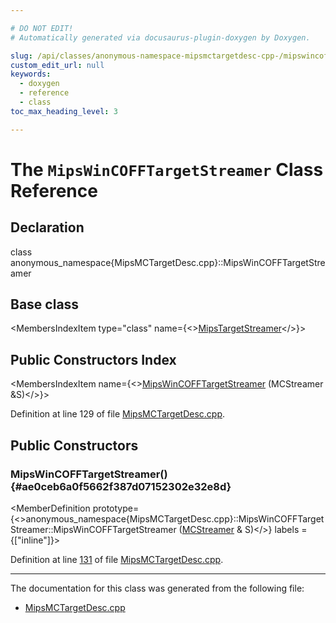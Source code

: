 ```yaml
---

# DO NOT EDIT!
# Automatically generated via docusaurus-plugin-doxygen by Doxygen.

slug: /api/classes/anonymous-namespace-mipsmctargetdesc-cpp-/mipswincofftargetstreamer
custom_edit_url: null
keywords:
  - doxygen
  - reference
  - class
toc_max_heading_level: 3

---
```





# The `MipsWinCOFFTargetStreamer` Class Reference

<DoxygenPage pluginConfig={pluginConfig}>



## Declaration

<CodeBlock>class anonymous_namespace{MipsMCTargetDesc.cpp}::MipsWinCOFFTargetStreamer</CodeBlock>

## Base class

<MembersIndex>

<MembersIndexItem
  type="class"
  name={<><a href="/docs/api/classes/llvm/mipstargetstreamer">MipsTargetStreamer</a></>}>
</MembersIndexItem>

</MembersIndex>

## Public Constructors Index

<MembersIndex>

<MembersIndexItem
  name={<><a href="#ae0ceb6a0f5662f387d07152302e32e8d">MipsWinCOFFTargetStreamer</a> (MCStreamer &amp;S)</>}>
</MembersIndexItem>

</MembersIndex>


Definition at line 129 of file <a href="/docs/api/files/lib/lib/target/lib/target/mips/lib/target/mips/mctargetdesc/mipsmctargetdesc-cpp">MipsMCTargetDesc.cpp</a>.

<SectionDefinition>

## Public Constructors

### MipsWinCOFFTargetStreamer() {#ae0ceb6a0f5662f387d07152302e32e8d}

<MemberDefinition
  prototype={<>anonymous&#95;namespace&#123;MipsMCTargetDesc.cpp&#125;::MipsWinCOFFTargetStreamer::MipsWinCOFFTargetStreamer (<a href="/docs/api/classes/llvm/mcstreamer">MCStreamer</a> &amp; S)</>}
  labels = {["inline"]}>

Definition at line <a href="/docs/api/files/lib/lib/target/lib/target/mips/lib/target/mips/mctargetdesc/mipsmctargetdesc-cpp/#l00131">131</a> of file <a href="/docs/api/files/lib/lib/target/lib/target/mips/lib/target/mips/mctargetdesc/mipsmctargetdesc-cpp">MipsMCTargetDesc.cpp</a>.
</MemberDefinition>

</SectionDefinition>

<hr/>

The documentation for this class was generated from the following file:

<ul>
<li><a href="/docs/api/files/lib/lib/target/lib/target/mips/lib/target/mips/mctargetdesc/mipsmctargetdesc-cpp">MipsMCTargetDesc.cpp</a></li>
</ul>

</DoxygenPage>
